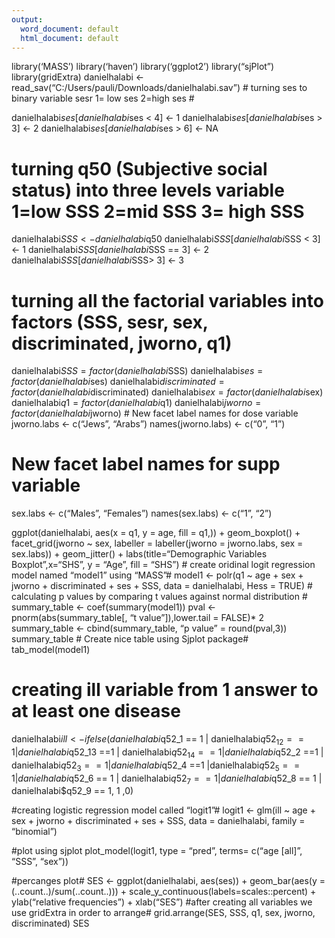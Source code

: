 ---
output:
  word_document: default
  html_document: default
---
library('MASS')
library('haven')
library('ggplot2')
library("sjPlot")
library(gridExtra)
danielhalabi <- read_sav("C:/Users/pauli/Downloads/danielhalabi.sav")
# turning ses to binary variable sesr 1= low ses 2=high ses #

danielhalabi$ses[danielhalabi$ses < 4] <- 1
 danielhalabi$ses[danielhalabi$ses > 3] <- 2
danielhalabi$ses[danielhalabi$ses > 6] <- NA


# turning q50 (Subjective social status) into three levels variable 1=low SSS 2=mid SSS 3= high SSS#
danielhalabi$SSS <- danielhalabi$q50
 danielhalabi$SSS[danielhalabi$SSS < 3] <- 1
 danielhalabi$SSS[danielhalabi$SSS == 3] <- 2
 danielhalabi$SSS[danielhalabi$SSS> 3] <- 3

# turning all the factorial variables into factors (SSS, sesr, sex, discriminated, jworno, q1)#
 danielhalabi$SSS = factor(danielhalabi$SSS)
 danielhalabi$ses = factor(danielhalabi$ses)
 danielhalabi$discriminated = factor(danielhalabi$discriminated)
 danielhalabi$sex = factor(danielhalabi$sex)
 danielhalabi$q1 = factor(danielhalabi$q1)
danielhalabi$jworno = factor(danielhalabi$jworno)
# New facet label names for dose variable
jworno.labs <- c("Jews", "Arabs")
names(jworno.labs) <- c("0", "1")

# New facet label names for supp variable
sex.labs <- c("Males", "Females")
names(sex.labs) <- c("1", "2")

ggplot(danielhalabi, aes(x = q1, y = age, fill = q1,)) + geom_boxplot() + 
facet_grid(jworno ~ sex, labeller = labeller(jworno = jworno.labs, sex = sex.labs))  + geom_jitter() +
labs(title="Demographic Variables Boxplot",x="SHS", y = "Age", fill = "SHS")
# create oridinal logit regression model named "model1" using "MASS"#
model1 <- polr(q1 ~ age + sex + jworno + discriminated + ses + SSS, data = danielhalabi, Hess = TRUE) 
# calculating p values by comparing t values against normal distribution #
 summary_table <- coef(summary(model1))
 pval <- pnorm(abs(summary_table[, "t value"]),lower.tail = FALSE)* 2
 summary_table <- cbind(summary_table, "p value" = round(pval,3))
 summary_table
# Create nice table using Sjplot package# 
tab_model(model1)

# creating ill variable from 1 answer to at least one disease #
danielhalabi$ill <- ifelse(danielhalabi$q52_1 == 1 | danielhalabi$q52_12 == 1 | danielhalabi$q52_13 ==1 | danielhalabi$q52_14 == 1 | danielhalabi$q52_2 ==1 | danielhalabi$q52_3 == 1 | danielhalabi$q52_4 ==1 |danielhalabi$q52_5 == 1 | danielhalabi$q52_6 == 1 | danielhalabi$q52_7 == 1 | danielhalabi$q52_8 == 1 | danielhalabi$q52_9 == 1, 1 ,0)

#creating logistic regression model called "logit1"#
logit1 <- glm(ill ~ age + sex + jworno + discriminated + ses + SSS, data = danielhalabi, family = "binomial")

#plot using sjplot
plot_model(logit1, type = "pred", terms= c("age [all]", "SSS", "sex"))

#percanges plot#
SES <- ggplot(danielhalabi, aes(ses)) +
                             geom_bar(aes(y = (..count..)/sum(..count..))) + 
                            scale_y_continuous(labels=scales::percent) +
                            ylab("relative frequencies") +
                            xlab("SES")
#after creating all variables we use gridExtra in order to arrange#
grid.arrange(SES, SSS, q1, sex, jworno, discriminated)
SES





